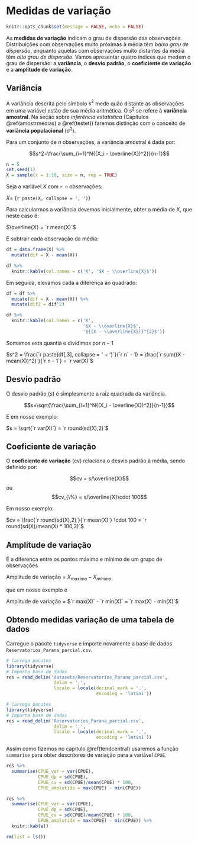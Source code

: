 # Medidas de variação {#variacao}

```r
knitr::opts_chunk$set(message = FALSE, echo = FALSE)
```

As **medidas de variação** indicam o grau de dispersão das observações. Distribuições com observações muito próximas à média têm *baixo grau de dispersão*, enquanto aquelas com observações muito distantes da média têm *alto grau de dispersão*. Vamos apresentar quatro índices que medem o grau de dispersão: a **variância**, o **desvio padrão**, o **coeficiente de variação** e a **amplitude de variação**.


## Variância

A variância descrita pelo símbolo $s^2$ mede quão distante as observações em uma variável estão de sua média aritmética. O $s^2$ se refere à **variância amostral**. Na seção sobre *inferência estatística* (Capítulos \@ref(amostrmedias) a \@ref(testet)) faremos distinção com o conceito de **variância populacional** ($\sigma^2$).

Para um conjunto de $n$ observações, a variância amostral é dada por:

$$s^2=\frac{\sum_{i=1}^N{(X_i - \overline{X})^2}}{n-1}$$

```r
n = 5
set.seed(1)
X = sample(x = 1:10, size = n, rep = TRUE)
```

Seja a variável $X$ com `r n` observações:

$X =$ \{`r paste(X, collapse = ', ')`\}

Para calcularmos a variância devemos inicialmente, obter a média de $X$, que neste caso é:

$\overline{X} = `r mean(X)`$

E subtrair cada observação da média:

```r
df = data.frame(X) %>% 
  mutate(dif = X - mean(X))

df %>% 
  knitr::kable(col.names = c('X', '$X - \\overline{X}$'))

```

Em seguida, elevamos cada a diferença ao quadrado:

```r
df = df %>% 
  mutate(dif = X - mean(X)) %>% 
  mutate(dif2 = dif^2)

df %>% 
  knitr::kable(col.names = c('X', 
                             '$X - \\overline{X}$',
                             '${(X - \\overline{X})}^{2}$'))

```

Somamos esta quantia e dividimos por $n - 1$

$s^2 = \frac{`r paste(df[,3], collapse = ' + ')`}{`r n` - 1} = \frac{`r sum((X - mean(X))^2)`}{`r n - 1`} = `r var(X)`$

## Desvio padrão

O desvio padrão ($s$) é simplesmente a raiz quadrada da variância.

$$s=\sqrt{\frac{\sum_{i=1}^N{(X_i - \overline{X})^2}}{n-1}}$$

E em nosso exemplo:

$s = \sqrt{`r var(X)`} = `r round(sd(X),2)`$

## Coeficiente de variação

O **coeficiente de variação** (cv) relaciona o desvio padrão à média, sendo definido por:

$$cv = s/\overline{X}$$ ou $$cv_{\%}  = s/\overline{X}\cdot 100$$

Em nosso exemplo:

$cv = \frac{`r round(sd(X),2)`}{`r mean(X)`} \cdot 100 = `r round(sd(X)/mean(X) * 100,2)`$

## Amplitude de variação 

É a diferença entre os pontos máximo e mínimo de um grupo de observações

Amplitude de variação  = $X_{maximo} - X_{minimo}$

que em nosso exemplo é

Amplitude de variação  = $`r max(X)` - `r min(X)` = `r max(X) - min(X)`$


## Obtendo medidas variação de uma tabela de dados 

Carregue o pacote `tidyverse` e importe novamente a base de dados `Reservatorios_Parana_parcial.csv`.


```r
# Carrega pacotes
library(tidyverse)
# Importa base de dados 
res = read_delim('datasets/Reservatorios_Parana_parcial.csv',
                  delim = ',',
                  locale = locale(decimal_mark = '.',
                                  encoding = 'latin1'))
```

```r
# Carrega pacotes
library(tidyverse)
# Importa base de dados 
res = read_delim('Reservatorios_Parana_parcial.csv',
                  delim = ',',
                  locale = locale(decimal_mark = '.',
                                  encoding = 'latin1'))
```

Assim como fizemos no capítulo \@ref(tendcentral) usaremos a função `summarise` para obter descritores de variação para a variável `CPUE`.

```r
res %>% 
  summarise(CPUE_var = var(CPUE),
            CPUE_dp = sd(CPUE),
            CPUE_cv = sd(CPUE)/mean(CPUE) * 100,
            CPUE_amplutide = max(CPUE) - min(CPUE))
```

```r
res %>% 
  summarise(CPUE_var = var(CPUE),
            CPUE_dp = sd(CPUE),
            CPUE_cv = sd(CPUE)/mean(CPUE) * 100,
            CPUE_amplutide = max(CPUE) - min(CPUE)) %>% 
  knitr::kable()
```


```r
rm(list = ls())
```

